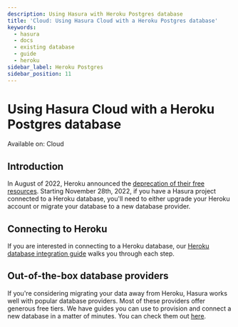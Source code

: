 ```yaml
---
description: Using Hasura with Heroku Postgres database
title: 'Cloud: Using Hasura Cloud with a Heroku Postgres database'
keywords:
  - hasura
  - docs
  - existing database
  - guide
  - heroku
sidebar_label: Heroku Postgres
sidebar_position: 11
---
```



# Using Hasura Cloud with a Heroku Postgres database

<div className='badge badge--primary heading-badge'>Available on: Cloud</div>

## Introduction

In August of 2022, Heroku announced the
[deprecation of their free resources](https://devcenter.heroku.com/changelog-items/2461). Starting November 28th, 2022,
if you have a Hasura project connected to a Heroku database, you'll need to either upgrade your Heroku account or
migrate your database to a new database provider.

## Connecting to Heroku

If you are interested in connecting to a Heroku database, our
[Heroku database integration guide](/projects/heroku-url-sync.mdx) walks you through each step.

## Out-of-the-box database providers

If you're considering migrating your data away from Heroku, Hasura works well with popular database providers. Most of
these providers offer generous free tiers. We have guides you can use to provision and connect a new database in a
matter of minutes. You can check them out [here](/databases/connect-db/cloud-databases/index.mdx).
